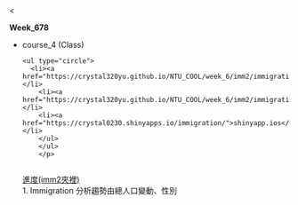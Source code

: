 <<p>
  <b>Week_678</b>
  </p>
  
<p>
<ul type="disc">
<li>course_4 (Class)</li>
    <ul type="circle">
      <li><a href="https://crystal320yu.github.io/NTU_COOL/week_6/imm2/immigration.html">immigration.html</a></li> 
        <li><a href="https://crystal320yu.github.io/NTU_COOL/week_6/imm2/immigration.Rmd">immigration.Rmd</a></li>
        <li><a href="https://crystal0230.shinyapps.io/immigration/">shinyapp.ios</a></li> 
        </ul>
        </ul>
        </p>
                  
<p>
<u>進度(imm2夾裡)</u><br> 
     1. Immigration 分析趨勢由總人口變動、性別<br> 
     <p>
                  